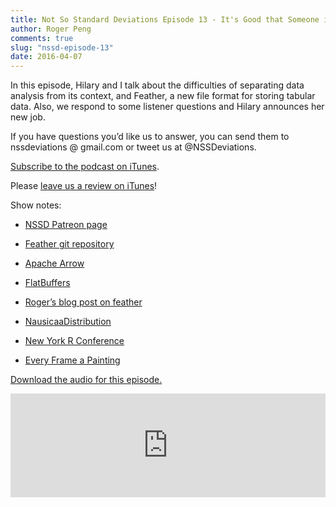 ```yaml
---
title: Not So Standard Deviations Episode 13 - It's Good that Someone is Thinking About Us
author: Roger Peng
comments: true
slug: "nssd-episode-13"
date: 2016-04-07
---
```


In this episode, Hilary and I talk about the difficulties of
separating data analysis from its context, and Feather, a new file
format for storing tabular data. Also, we respond to some listener
questions and Hilary announces her new job.

If you have questions you’d like us to answer, you can send them to
nssdeviations @ gmail.com or tweet us at @NSSDeviations.

[Subscribe to the podcast on iTunes](https://itunes.apple.com/us/podcast/not-so-standard-deviations/id1040614570).

Please [leave us a review on iTunes](https://itunes.apple.com/us/podcast/not-so-standard-deviations/id1040614570)!


Show notes:

* [NSSD Patreon page](https://www.patreon.com/NSSDeviations)

* [Feather git repository](https://github.com/wesm/feather/)

* [Apache Arrow](https://arrow.apache.org)

* [FlatBuffers](https://google.github.io/flatbuffers/)

* [Roger’s blog post on feather](http://simplystatistics.org/2016/03/31/feather/)

* [NausicaaDistribution](https://www.etsy.com/shop/NausicaaDistribution)

* [New York R Conference](http://www.rstats.nyc)

* [Every Frame a Painting](https://goo.gl/J2QAWK)


<a href="https://soundcloud.com/nssd-podcast/episode-13-its-good-that-someone-is-thinking-about-us">Download the audio for this episode.</a>

<iframe width="100%" height="166" scrolling="no" frameborder="no" src="https://w.soundcloud.com/player/?url=https%3A//api.soundcloud.com/tracks/257851619&amp;color=ff5500&amp;auto_play=false&amp;hide_related=false&amp;show_comments=true&amp;show_user=true&amp;show_reposts=false"></iframe>

